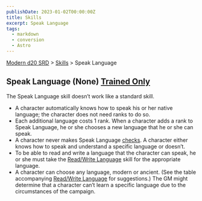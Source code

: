 ```yaml
---
publishDate: 2023-01-02T00:00:00Z
title: Skills
excerpt: Speak Language
tags:
  - markdown
  - conversion
  - Astro
---
```


[Modern d20 SRD](/#modernD20) > [Skills](modern-d20-srd-skills-index) > Speak Language

## Speak Language (None) [Trained Only](modern-d20-srd-skills-skill-basics)

The Speak Language skill doesn’t work like a standard skill.

  * A character automatically knows how to speak his or her native language; the character does not need ranks to do so.
  * Each additional language costs 1 rank. When a character adds a rank to Speak Language, he or she chooses a new language that he or she can speak.
  * A character never makes Speak Language [checks](modern-d20-srd-skills-skill-basics-php#skill-check-index). A character either knows how to speak and understand a specific language or doesn’t.
  * To be able to read and write a language that the character can speak, he or she must take the [Read/Write Language](modern-d20-srd-skills-read-write-language) skill for the appropriate language.
  * A character can choose any language, modern or ancient. (See the table accompanying [Read/Write Language](modern-d20-srd-skills-read-write-language) for suggestions.) The GM might determine that a character can’t learn a specific language due to the circumstances of the campaign.

